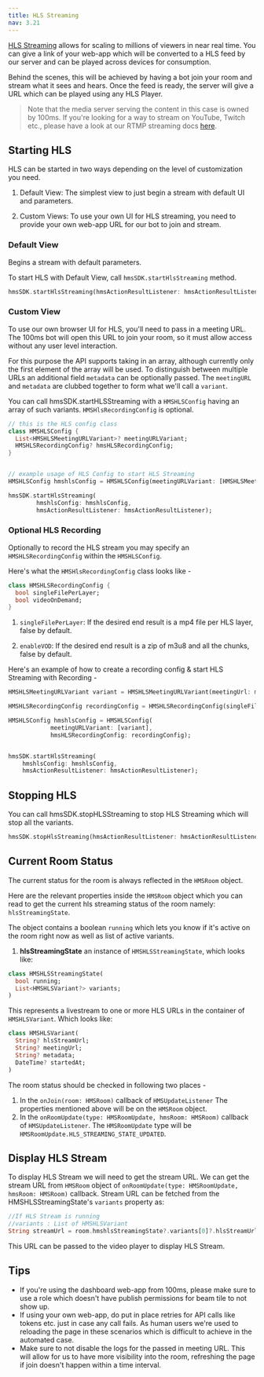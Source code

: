 ```yaml
---
title: HLS Streaming
nav: 3.21
---
```


[HLS Streaming](./../foundation/live-streaming) allows for scaling to millions of viewers in near real time. You can give a link of your
web-app which will be converted to a HLS feed by our server and can be played across devices for consumption.

Behind the scenes, this will be achieved by having a bot join your room and stream what it sees and hears. Once the feed is ready, the server will give a URL which can be played using any HLS Player.

> Note that the media server serving the content in this case is owned by 100ms. If you're looking for a way to stream
> on YouTube, Twitch etc., please have a look at our RTMP streaming docs [here](./recording).

## Starting HLS

HLS can be started in two ways depending on the level of customization you need.

1. Default View: The simplest view to just begin a stream with default UI and parameters.

2. Custom Views: To use your own UI for HLS streaming, you need to provide your own web-app URL for our bot to join and stream.

### Default View

Begins a stream with default parameters.

To start HLS with Default View, call `hmsSDK.startHlsStreaming` method.

```dart
hmsSDK.startHlsStreaming(hmsActionResultListener: hmsActionResultListener);
```

### Custom View

To use our own browser UI for HLS, you'll need to pass in a meeting URL. The 100ms bot will open this URL to join your room, so it must allow access without any user level interaction.

For this purpose the API supports taking in an array, although currently only the first element of the array will be used. To distinguish between multiple URLs an additional field `metadata` can be optionally passed. The `meetingURL` and `metadata` are clubbed together to form what we'll call a `variant`.

You can call hmsSDK.startHLSStreaming with a `HMSHLSConfig` having an array of such variants. `HMSHlsRecordingConfig` is optional.

```dart
// this is the HLS config class
class HMSHLSConfig {
  List<HMSHLSMeetingURLVariant>? meetingURLVariant;
  HMSHLSRecordingConfig? hmsHLSRecordingConfig;
}


// example usage of HLS Config to start HLS Streaming
HMSHLSConfig hmshlsConfig = HMSHLSConfig(meetingURLVariant: [HMSHLSMeetingURLVariant(meetingUrl: meetingUrl, metadata: "tag for reference")]);

hmsSDK.startHlsStreaming(
        hmshlsConfig: hmshlsConfig,
        hmsActionResultListener: hmsActionResultListener);
```

### Optional HLS Recording

Optionally to record the HLS stream you may specify an `HMSHLSRecordingConfig` within the `HMSHLSConfig`.

Here's what the `HMSHlsRecordingConfig` class looks like -

```dart
class HMSHLSRecordingConfig {
  bool singleFilePerLayer;
  bool videoOnDemand;
}
```

1. `singleFilePerLayer`: If the desired end result is a mp4 file per HLS layer, false by default.

2. `enableVOD`: If the desired end result is a zip of m3u8 and all the chunks, false by default.

Here's an example of how to create a recording config & start HLS Streaming with Recording -

```dart
HMSHLSMeetingURLVariant variant = HMSHLSMeetingURLVariant(meetingUrl: meetingUrl, metadata: "tag for reference");

HMSHLSRecordingConfig recordingConfig = HMSHLSRecordingConfig(singleFilePerLayer: false, videoOnDemand: true);

HMSHLSConfig hmshlsConfig = HMSHLSConfig(
            meetingURLVariant: [variant],
            hmsHLSRecordingConfig: recordingConfig);


hmsSDK.startHlsStreaming(
    hmshlsConfig: hmshlsConfig,
    hmsActionResultListener: hmsActionResultListener);
```

## Stopping HLS

You can call hmsSDK.stopHLSStreaming to stop HLS Streaming which will stop all the variants.

```dart
hmsSDK.stopHlsStreaming(hmsActionResultListener: hmsActionResultListener);
```

## Current Room Status

The current status for the room is always reflected in the `HMSRoom` object.

Here are the relevant properties inside the `HMSRoom` object which you can read to get the current hls streaming status of the room namely: `hlsStreamingState`.

The object contains a boolean `running` which lets you know if it's active on the room right now as well as list of active variants.

1. **hlsStreamingState** an instance of `HMSHLSStreamingState`, which looks like:

```dart
class HMSHLSStreamingState(
  bool running;
  List<HMSHLSVariant?> variants;
)
```

This represents a livestream to one or more HLS URLs in the container of `HMSHLSVariant`. Which looks like:

```dart
class HMSHLSVariant(
  String? hlsStreamUrl;
  String? meetingUrl;
  String? metadata;
  DateTime? startedAt;
)
```

The room status should be checked in following two places -

1. In the `onJoin(room: HMSRoom)` callback of `HMSUpdateListener`
   The properties mentioned above will be on the `HMSRoom` object.
2. In the `onRoomUpdate(type: HMSRoomUpdate, hmsRoom: HMSRoom)` callback of `HMSUpdateListener`.
   The `HMSRoomUpdate` type will be `HMSRoomUpdate.HLS_STREAMING_STATE_UPDATED`.

## Display HLS Stream

To display HLS Stream we will need to get the stream URL. We can get the stream URL from `HMSRoom` object of `onRoomUpdate(type: HMSRoomUpdate, hmsRoom: HMSRoom)` callback.
Stream URL can be fetched from the HMSHLSStreamingState's `variants` property as:

```dart
//If HLS Stream is running
//variants : List of HMSHLSVariant
String streamUrl = room.hmshlsStreamingState?.variants[0]?.hlsStreamUrl
```

This URL can be passed to the video player to display HLS Stream.

## Tips

-   If you're using the dashboard web-app from 100ms, please make sure to use a role which doesn't have publish permissions for beam tile to not show up.
-   If using your own web-app, do put in place retries for API calls like tokens etc. just in case any call fails. As human users we're used to reloading the page in these scenarios which is difficult to achieve in the automated case.
-   Make sure to not disable the logs for the passed in meeting URL. This will allow for us to have more visibility into the room, refreshing the page if join doesn't happen within a time interval.
